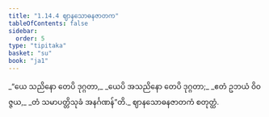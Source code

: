 ```yaml
---
title: "1.14.4 ဈာနသောဓနဇာတက"
tableOfContents: false
sidebar:
  order: 5
type: "tipitaka"
basket: "su"
book: "ja1"
---
```



<DynamicBreadcrumb />

<Division number="134" book="ja1">

<Paragraph number="297" type="verses" book="ja1">
_“ယေ သညိနော တေပိ ဒုဂ္ဂတာ,_  
_ယေပိ အသညိနော တေပိ ဒုဂ္ဂတာ;_  
_ဧတံ ဥဘယံ ဝိဝဇ္ဇယ,_  
_တံ သမာပတ္တိသုခံ အနင်္ဂဏန်”တိ._  


</Paragraph>
</Division>

<Paragraph number="298" type="center" book="ja1">
ဈာနသောဓနဇာတကံ စတုတ္ထံ.
</Paragraph>